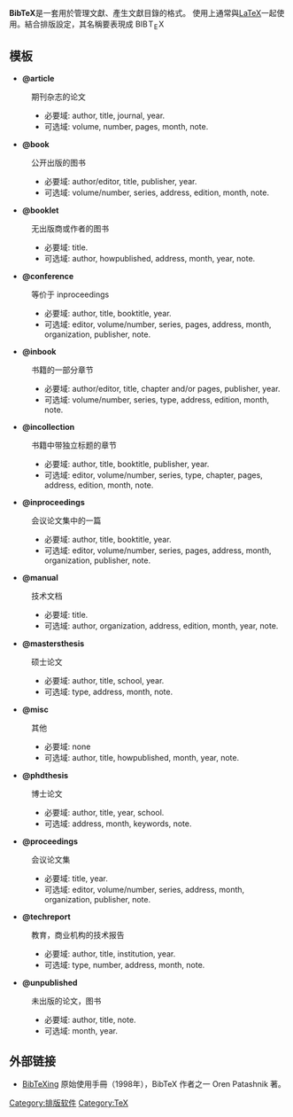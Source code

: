 {{Unreferenced|time=2020-08-30T05:51:57+00:00}}
{{Infobox software
| name                   = BibTeX
| logo                   = [[File:BibTeX_logo.svg|200px]]
| screenshot             = <!-- [[File:|File:]] -->
| caption                =
| collapsible            =
| author                 = {{link-en|Oren Patashnik|Oren Patashnik}}, [[莱斯利·兰波特|莱斯利·兰波特]]
| developer              = {{link-en|Oren Patashnik|Oren Patashnik}}
| released               = <!-- {{start date|YYYY|MM|DD}} -->
| latest release version = 0.99d
| latest release date    = {{start date and age|2010|03}}
| latest preview version =
| latest preview date    = <!-- {{start date and age|YYYY|MM|DD}} -->
| frequently updated     =
| programming language   = [[WEB|WEB]]
| operating system       =
| platform               = [[跨平台|跨平台]]
| size                   =
| language               = 
| status                 = 
| genre                  =
| license                =
| website                =
}}

'''BibTeX'''是一套用於管理文獻、產生文獻目錄的格式。
使用上通常與[[LaTeX|LaTeX]]一起使用。結合排版設定，其名稱要表現成
<math>{\mathrm{B{\scriptstyle{IB}} \! T\!_{\displaystyle E} \! X}}</math>

==模板==

* '''@article''' 
:期刊杂志的论文
:*必要域: author, title, journal, year.
:*可选域: volume, number, pages, month, note.
*'''@book''' 
:公开出版的图书
:*必要域: author/editor, title, publisher, year.
:*可选域: volume/number, series, address, edition, month, note.
* '''@booklet''' 
:无出版商或作者的图书
:*必要域: title.
:*可选域: author, howpublished, address, month, year, note.
* '''@conference''' 
:等价于 inproceedings
:* 必要域: author, title, booktitle, year.
:* 可选域: editor, volume/number, series, pages, address, month, organization, publisher, note.
* '''@inbook''' 
:书籍的一部分章节
:* 必要域: author/editor, title, chapter and/or pages, publisher, year.
:* 可选域: volume/number, series, type, address, edition, month, note.
* '''@incollection''' 
:书籍中带独立标题的章节
:* 必要域: author, title, booktitle, publisher, year.
:* 可选域: editor, volume/number, series, type, chapter, pages, address, edition, month, note.
* '''@inproceedings''' 
:会议论文集中的一篇
:*必要域: author, title, booktitle, year.
:*可选域: editor, volume/number, series, pages, address, month, organization, publisher, note.
* '''@manual''' 
:技术文档
:*必要域: title.
:*可选域: author, organization, address, edition, month, year, note.
* '''@mastersthesis''' 
:硕士论文
:*必要域: author, title, school, year.
:*可选域: type, address, month, note.
* '''@misc''' 
:其他
:*必要域: none
:*可选域: author, title, howpublished, month, year, note.
* '''@phdthesis''' 
:博士论文
:*必要域: author, title, year, school.
:*可选域: address, month, keywords, note.
* '''@proceedings''' 
:会议论文集
:* 必要域: title, year.
:* 可选域: editor, volume/number, series, address, month, organization, publisher, note.
* '''@techreport''' 
:教育，商业机构的技术报告
:*必要域: author, title, institution, year.
:*可选域: type, number, address, month, note.
* '''@unpublished''' 
:未出版的论文，图书
:*必要域: author, title, note.
:*可选域: month, year.

== 外部链接 ==
* [http://mirrors.ctan.org/biblio/bibtex/base/btxdoc.pdf BibTeXing] 原始使用手冊（1998年），BibTeX 作者之一 Oren Patashnik 著。

{{Authority control}}
[[Category:排版软件|Category:排版软件]]
[[Category:TeX|Category:TeX]]